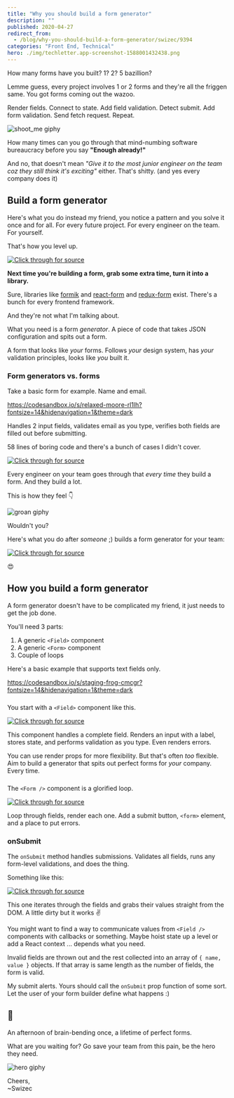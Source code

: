 ```yaml
---
title: "Why you should build a form generator"
description: ""
published: 2020-04-27
redirect_from:
  - /blog/why-you-should-build-a-form-generator/swizec/9394
categories: "Front End, Technical"
hero: ./img/techletter.app-screenshot-1588001432438.png
---
```


How many forms have you built? 1? 2? 5 bazillion?

Lemme guess, every project involves 1 or 2 forms and they're all the friggen same. You got forms coming out the wazoo.

Render fields. Connect to state. Add field validation. Detect submit. Add form validation. Send fetch request. Repeat.

![shoot_me giphy](./img/media-JtQc9M7l1KUGQ-giphy.gif)

How many times can you go through that mind-numbing software bureaucracy before you say **"Enough already!"**

And no, that doesn't mean _"Give it to the most junior engineer on the team coz they still think it's exciting"_ either. That's shitty. (and yes every company does it)

## Build a form generator

Here's what you do instead my friend, you notice a pattern and you solve it once and for all. For every future project. For every engineer on the team. For yourself.

That's how you level up.

[![Click through for source](./img/techletter.app-screenshot-1588001432438.png)](https://twitter.com/Swizec/status/1251180097538678785)

**Next time you're building a form, grab some extra time, turn it into a library.**

Sure, libraries like [formik](https://github.com/jaredpalmer/formik) and [react-form](https://github.com/tannerlinsley/react-form) and [redux-form](https://github.com/redux-form/redux-form) exist. There's a bunch for every frontend framework.

And they're not what I'm talking about.

What you need is a form _generator_. A piece of code that takes JSON configuration and spits out a form.

A form that looks like _your_ forms. Follows _your_ design system, has _your_ validation principles, looks like _you_ built it.

### Form generators vs. forms

Take a basic form for example. Name and email.

https://codesandbox.io/s/relaxed-moore-rl1lh?fontsize=14&hidenavigation=1&theme=dark

Handles 2 input fields, validates email as you type, verifies both fields are filled out before submitting.

58 lines of boring code and there's a bunch of cases I didn't cover.

[![Click through for source](./img/techletter.app-screenshot-1588001432001.png)](<https://carbon.now.sh/?bg=rgba(255,255,255,1)&t=seti&l=javascript&ds=true&wc=true&wa=true&pv=48px&ph=32px&ln=false&code=const%20Form%20%3D%20()%20%3D%3E%20%7B%0A%20%20const%20%5Bname%2C%20setName%5D%20%3D%20useState(%22%22)%3B%0A%20%20const%20%5Bemail%2C%20setEmail%5D%20%3D%20useState(%22%22)%3B%0A%20%20const%20%5BemailValidation%2C%20setEmailValidation%5D%20%3D%20useState(%22%22)%3B%0A%20%20const%20%5BformValidation%2C%20setFormValidation%5D%20%3D%20useState(%22%22)%3B%0A%0A%20%20function%20changeName(event)%20%7B%0A%20%20%20%20setName(event.target.value)%3B%0A%20%20%20%20setFormValidation(%22%22)%3B%0A%20%20%7D%0A%0A%20%20function%20changeEmail(event)%20%7B%0A%20%20%20%20const%20email%20%3D%20event.target.value%3B%0A%20%20%20%20setEmail(email)%3B%0A%0A%20%20%20%20if%20(!isValidEmail(email))%20%7B%0A%20%20%20%20%20%20setEmailValidation(%22Not%20valid%20email%22)%3B%0A%20%20%20%20%7D%20else%20%7B%0A%20%20%20%20%20%20setEmailValidation(%22%22)%3B%0A%20%20%20%20%7D%0A%20%20%20%20setFormValidation(%22%22)%3B%0A%20%20%7D%0A%0A%20%20function%20onSubmit(event)%20%7B%0A%20%20%20%20event.preventDefault()%3B%0A%0A%20%20%20%20if%20(isValidEmail(email)%20%26%26%20name.length%20%3E%200)%20%7B%0A%20%20%20%20%20%20%2F%2F%20submit%0A%20%20%20%20%20%20setFormValidation(%22%22)%3B%0A%20%20%20%20%7D%20else%20%7B%0A%20%20%20%20%20%20setFormValidation(%22Missing%20fields%22)%3B%0A%20%20%20%20%7D%0A%20%20%7D%0A%0A%20%20return%20(%0A%20%20%20%20%3Cform%20onSubmit%3D%7BonSubmit%7D%3E%0A%20%20%20%20%20%20%3Clabel%3E%0A%20%20%20%20%20%20%20%20Name%20%3Cinput%20type%3D%22text%22%20value%3D%7Bname%7D%20onChange%3D%7BchangeName%7D%20%2F%3E%0A%20%20%20%20%20%20%3C%2Flabel%3E%0A%20%20%20%20%20%20%3Cbr%20%2F%3E%0A%20%20%20%20%20%20%3Clabel%3E%0A%20%20%20%20%20%20%20%20Email%20%3Cinput%20type%3D%22email%22%20value%3D%7Bemail%7D%20onChange%3D%7BchangeEmail%7D%20%2F%3E%0A%20%20%20%20%20%20%3C%2Flabel%3E%0A%20%20%20%20%20%20%3Cp%3E%7BemailValidation%7D%3C%2Fp%3E%0A%20%20%20%20%20%20%3Cp%3E%7BformValidation%7D%3C%2Fp%3E%0A%20%20%20%20%20%20%3Cbutton%20type%3D%22submit%22%3ESubmit%3C%2Fbutton%3E%0A%20%20%20%20%3C%2Fform%3E%0A%20%20)%3B%0A%7D%3B>)

Every engineer on your team goes through that _every time_ they build a form. And they build a lot.

This is how they feel 👇

![groan giphy](./img/media-6y038xO1p06He-giphy.gif)

Wouldn't you?

Here's what you do after _someone_ ;) builds a form generator for your team:

[![Click through for source](./img/techletter.app-screenshot-1588001432307.png)](<https://carbon.now.sh/?bg=rgba(255,255,255,1)&t=seti&l=javascript&ds=true&wc=true&wa=true&pv=48px&ph=32px&ln=false&code=const%20fields%20%3D%20%5B%0A%09%7Bname%3A%20'name'%2C%20label%3A%20'Name'%2C%20validate%3A%20val%20%3D%3E%20val.length%20%3E%200%7D%2C%0A%09%7Bname%3A%20'email'%2C%20label%3A%20'Email'%2C%20validate%3A%20isValidEmail%7D%0A%5D%0A%0A%2F%2F%20...%0A%0A%3CForm%20fields%3D%7Bfields%7D%20onSubmit%3D%7BonSubmit%7D%20%2F%3E>)

😍

## How you build a form generator

A form generator doesn't have to be complicated my friend, it just needs to get the job done.

You'll need 3 parts:

1.  A generic `<Field>` component
2.  A generic `<Form>` component
3.  Couple of loops

Here's a basic example that supports text fields only.

https://codesandbox.io/s/staging-frog-cmcgr?fontsize=14&hidenavigation=1&theme=dark

###

You start with a `<Field>` component like this.

[![Click through for source](./img/techletter.app-screenshot-1588001431994.png)](<https://carbon.now.sh/?bg=rgba(255,255,255,1)&t=seti&l=javascript&ds=true&wc=true&wa=true&pv=48px&ph=32px&ln=false&code=const%20Field%20%3D%20(%7B%20name%2C%20label%2C%20validate%20%7D)%20%3D%3E%20%7B%0A%20%20const%20%5Bvalue%2C%20setValue%5D%20%3D%20useState(%22%22)%3B%0A%20%20const%20%5Bvalidation%2C%20setValidation%5D%20%3D%20useState(%22%22)%3B%0A%0A%20%20function%20changeValue(event)%20%7B%0A%20%20%20%20const%20val%20%3D%20event.target.value%3B%0A%0A%20%20%20%20setValue(val)%3B%0A%0A%20%20%20%20if%20(validate(val))%20%7B%0A%20%20%20%20%20%20setValidation(%22%22)%3B%0A%20%20%20%20%7D%20else%20%7B%0A%20%20%20%20%20%20setValidation(%60Invalid%20%24%7Blabel%7D%60)%3B%0A%20%20%20%20%7D%0A%20%20%7D%0A%0A%20%20return%20(%0A%20%20%20%20%3C%3E%0A%20%20%20%20%20%20%3Clabel%3E%0A%20%20%20%20%20%20%20%20%7Blabel%7D%20%3Cinput%20type%3D%22text%22%20value%3D%7Bvalue%7D%20onChange%3D%7BchangeValue%7D%20%2F%3E%0A%20%20%20%20%20%20%3C%2Flabel%3E%0A%20%20%20%20%20%20%3Cp%3E%7Bvalidation%7D%3C%2Fp%3E%0A%20%20%20%20%3C%2F%3E%0A%20%20)%3B%0A%7D%3B>)

This component handles a complete field. Renders an input with a label, stores state, and performs validation as you type. Even renders errors.

You can use render props for more flexibility. But that's often _too_ flexible. Aim to build a generator that spits out perfect forms for _your_ company. Every time.

###

The `<Form />` component is a glorified loop.

[![Click through for source](./img/techletter.app-screenshot-1588001432243.png)](<https://carbon.now.sh/?bg=rgba(255,255,255,1)&t=seti&l=javascript&ds=true&wc=true&wa=true&pv=48px&ph=32px&ln=false&code=const%20Form%20%3D%20(%7B%20fields%20%7D)%20%3D%3E%20%7B%0A%20%20const%20%5BformValidation%2C%20setFormValidation%5D%20%3D%20useState(%22%22)%3B%0A%0A%20%20function%20onSubmit(event)%20%7B%0A%20%20%20%20event.preventDefault()%3B%0A%0A%20%20%20%20%2F%2F%20..%0A%20%20%7D%0A%0A%20%20return%20(%0A%20%20%20%20%3Cform%20onSubmit%3D%7BonSubmit%7D%3E%0A%20%20%20%20%20%20%7Bfields.map(field%20%3D%3E%20(%0A%20%20%20%20%20%20%20%20%3C%3E%0A%20%20%20%20%20%20%20%20%20%20%3CField%20%7B...field%7D%20key%3D%7Bfield.name%7D%20%2F%3E%0A%20%20%20%20%20%20%20%20%20%20%3Cbr%20%2F%3E%0A%20%20%20%20%20%20%20%20%3C%2F%3E%0A%20%20%20%20%20%20))%7D%0A%0A%20%20%20%20%20%20%3Cp%3E%7BformValidation%7D%3C%2Fp%3E%0A%20%20%20%20%20%20%3Cbutton%20type%3D%22submit%22%3ESubmit%3C%2Fbutton%3E%0A%20%20%20%20%3C%2Fform%3E%0A%20%20)%3B%0A%7D%3B>)

Loop through fields, render each one. Add a submit button, `<form>` element, and a place to put errors.

### onSubmit

The `onSubmit` method handles submissions. Validates all fields, runs any form-level validations, and does the thing.

Something like this:

[![Click through for source](./img/techletter.app-screenshot-1588001432141.png)](<https://carbon.now.sh/?bg=rgba(255,255,255,1)&t=seti&l=javascript&ds=true&wc=true&wa=true&pv=48px&ph=32px&ln=false&code=%20%20function%20onSubmit(event)%20%7B%0A%20%20%20%20event.preventDefault()%3B%0A%0A%20%20%20%20const%20values%20%3D%20fields%0A%20%20%20%20%20%20.map(field%20%3D%3E%20(%7B%0A%20%20%20%20%20%20%20%20...field%2C%0A%20%20%20%20%20%20%20%20value%3A%20document.getElementsByName(field.name)%5B0%5D.value%0A%20%20%20%20%20%20%7D))%0A%20%20%20%20%20%20.filter(field%20%3D%3E%20field.validate(field.value))%0A%20%20%20%20%20%20.map(field%20%3D%3E%20(%7B%20name%3A%20field.name%2C%20value%3A%20field.value%20%7D))%3B%0A%0A%20%20%20%20if%20(values.length%20%3D%3D%3D%20fields.length)%20%7B%0A%20%20%20%20%20%20alert(JSON.stringify(values))%3B%0A%20%20%20%20%20%20setFormValidation(%22%22)%3B%0A%20%20%20%20%7D%20else%20%7B%0A%20%20%20%20%20%20setFormValidation(%22missing%20fields%22)%3B%0A%20%20%20%20%7D%0A%20%20%7D>)

This one iterates through the fields and grabs their values straight from the DOM. A little dirty but it works ✌️

You might want to find a way to communicate values from `<Field />` components with callbacks or something. Maybe hoist state up a level or add a React context ... depends what you need.

Invalid fields are thrown out and the rest collected into an array of `{ name, value }` objects. If that array is same length as the number of fields, the form is valid.

My submit alerts. Yours should call the `onSubmit` prop function of some sort. Let the user of your form builder define what happens :)

## 🤯

An afternoon of brain-bending once, a lifetime of perfect forms.

What are you waiting for? Go save your team from this pain, be the hero they need.

![hero giphy](./img/media-ek4CUx2FONgHaMz9V5-giphy-downsized-medium.gif)

Cheers,  
~Swizec
